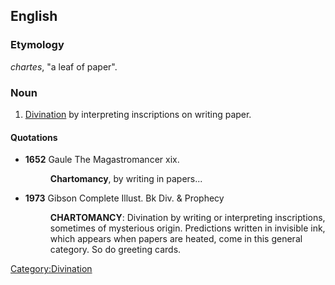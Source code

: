 ==English==

===Etymology===
{{etyl|grc}} ''chartes'', "a leaf of paper".

===Noun===
{{en-noun|-}}

# [[divination|Divination]] by interpreting inscriptions on writing paper.

====Quotations====
* '''1652''' Gaule The Magastromancer xix.
*: '''Chartomancy''', by writing in papers...
* '''1973''' Gibson Complete Illust. Bk Div. & Prophecy
*: '''CHARTOMANCY''': Divination by writing or interpreting inscriptions, sometimes of mysterious origin. Predictions written in invisible ink, which appears when papers are heated, come in this general category. So do greeting cards.

[[Category:Divination]]